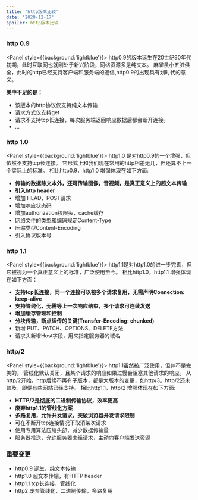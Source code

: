```yaml
---
title: 'http版本比较'
date: '2020-12-17'
spoiler: http版本比较
---
```




### http 0.9

<Panel style={{background:'lightblue'}}>
http0.9的版本诞生在20世纪90年代初期，此时互联网也就刚处于新兴阶段，网络资源多是纯文本。
麻雀虽小五脏俱全，此时的http已经支持客户端和服务端的通信,http0.9的出现具有划时代的意义。
</Panel>

**美中不足的是：**

- 该版本的http协议仅支持纯文本传输
- 请求方式仅支持get
- 请求不支持tcp长连接，每次服务端返回响应数据后都会断开连接。
- ...


### http 1.0

<Panel style={{background:'lightblue'}}>
http1.0 是对http0.9的一个增强，但依然不支持tcp长连接。
它形式上和我们现在常用的http相差无几，但还算不上一个实际上的标准。
相比http0.9，http1.0 增强体现在如下方面:
</Panel>


- **传输的数据除文本外，还可传输图像，音视频，是真正意义上的超文本传输**
- **引入http header**
- 增加 HEAD、POST请求
- 增加响应状态码
- 增加authorization权限头，cache缓存
- 网络文件的类型和编码规定Content-Type
- 压缩类型Content-Encoding
- 引入协议版本号




### http 1.1

<Panel style={{background:'lightblue'}}>
http1.1是对http1.0的进一步完善，但它被视为一个真正意义上的标准，广泛使用至今。
相比http1.0，http1.1 增强体现在如下方面：
</Panel>

- **支持tcp长连接，同一个连接可以被多个请求复用，无需声明Connection: keep-alive**
- **支持管线化，无需等上一次响应结束，多个请求可连续发送**
- **增加缓存管理和控制**
- **分块传输，断点续传的关键(Transfer-Encoding: chunked)**
- 新增 PUT、PATCH、OPTIONS、DELETE方法
- 请求头新增Host字段，用来指定服务器的域名

###  http/2

<Panel style={{background:'lightblue'}}>
http1.1虽然被广泛使用，但并不是完美的。 管线化默认关闭，且某个请求的响应如果过慢会阻塞其他请求的响应。
从http/2开始，http后续不再有子版本，都是大版本的变更，如http/3。http/2还未普及，即便有些网站已经支持。
相比http1.1，http/2 增强体现在如下方面:
</Panel>

- **HTTP/2是彻底的二进制传输协议，效率更高**
- **废弃http1.1的管线化方案**
- **多路复用，允许并发请求，突破浏览器并发请求限制**
- 可在不断开tcp连接情况下取消某次请求
- 使用专用算法压缩头部，减少数据传输量
- 服务器推送，允许服务器未经请求，主动向客户端发送资源


### 重要变更

* http0.9 诞生，纯文本传输
* http1.0 超文本传输，有HTTP header
* http1.1 tcp长连接，管线化
* http2 废弃管线化，二进制传输，多路复用
